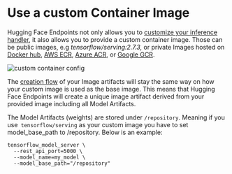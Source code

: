 # Use a custom Container Image


Hugging Face Endpoints not only allows you to [customize your inference handler](/docs/inference-endpoints/guides/custom_handler), it also allows you to provide a custom container image. Those can be public images, e.g _tensorflow/serving:2.7.3,_ or private Images hosted on [Docker hub](https://hub.docker.com/), [AWS ECR](https://aws.amazon.com/ecr/?nc1=h_ls), [Azure ACR](https://azure.microsoft.com/de-de/services/container-registry/), or [Google GCR](https://cloud.google.com/container-registry?hl=de). 

<img src="https://raw.githubusercontent.com/huggingface/hf-endpoints-documentation/main/assets/custom_container.png" alt="custom container config" />


The [creation flow](/docs/inference-endpoints/guides/) of your Image artifacts will stay the same way on how your custom image is used as the base image. This means that Hugging Face Endpoints will create a unique image artifact derived from your provided image including all Model Artifacts. 

The Model Artifacts (weights) are stored under `/repository`. Meaning if you use` tensorflow/serving` as your custom image you have to set model_base_path to /repository. Below is an example:


```
tensorflow_model_server \
  --rest_api_port=5000 \
  --model_name=my_model \
  --model_base_path="/repository"
```

